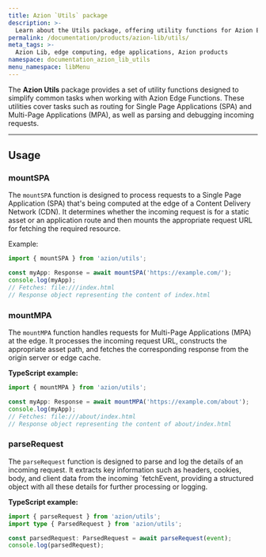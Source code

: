 ```yaml
---
title: Azion `Utils` package
description: >-
  Learn about the Utils package, offering utility functions for Azion Edge Functions.
permalink: /documentation/products/azion-lib/utils/
meta_tags: >-
  Azion Lib, edge computing, edge applications, Azion products
namespace: documentation_azion_lib_utils
menu_namespace: libMenu
---
```



The **Azion Utils** package provides a set of utility functions designed to simplify common tasks when working with Azion Edge Functions. These utilities cover tasks such as routing for Single Page Applications (SPA) and Multi-Page Applications (MPA), as well as parsing and debugging incoming requests.

<LinkButton link="/en/documentation/products/azion-lib/overview" label="Go to Azion Libraries Overview" severity="secondary" target="_blank" />

---

## Usage

### mountSPA

The `mountSPA` function is designed to process requests to a Single Page Application (SPA) that's being computed at the edge of a Content Delivery Network (CDN). It determines whether the incoming request is for a static asset or an application route and then mounts the appropriate request URL for fetching the required resource.

Example:

```typescript
import { mountSPA } from 'azion/utils';

const myApp: Response = await mountSPA('https://example.com/');
console.log(myApp);
// Fetches: file:///index.html
// Response object representing the content of index.html
```

### mountMPA

The `mountMPA` function handles requests for Multi-Page Applications (MPA) at the edge. It processes the incoming request URL, constructs the appropriate asset path, and fetches the corresponding response from the origin server or edge cache.

**TypeScript example:**

```typescript
import { mountMPA } from 'azion/utils';

const myApp: Response = await mountMPA('https://example.com/about');
console.log(myApp);
// Fetches: file:///about/index.html
// Response object representing the content of about/index.html
```

### parseRequest

The `parseRequest` function is designed to parse and log the details of an incoming request. It extracts key information such as headers, cookies, body, and client data from the incoming `fetchEvent, providing a structured object with all these details for further processing or logging.

**TypeScript example:**

```typescript
import { parseRequest } from 'azion/utils';
import type { ParsedRequest } from 'azion/utils';

const parsedRequest: ParsedRequest = await parseRequest(event);
console.log(parsedRequest);
```
